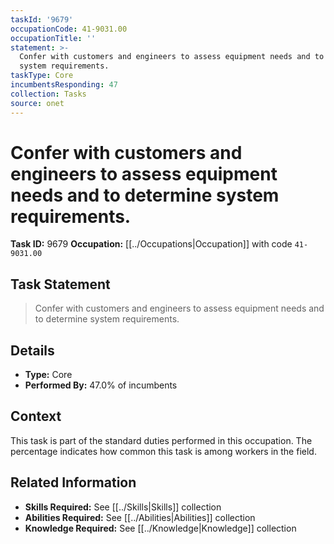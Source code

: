```yaml
---
taskId: '9679'
occupationCode: 41-9031.00
occupationTitle: ''
statement: >-
  Confer with customers and engineers to assess equipment needs and to determine
  system requirements.
taskType: Core
incumbentsResponding: 47
collection: Tasks
source: onet
---
```

# Confer with customers and engineers to assess equipment needs and to determine system requirements.

**Task ID:** 9679
**Occupation:** [[../Occupations|Occupation]] with code `41-9031.00`

## Task Statement

> Confer with customers and engineers to assess equipment needs and to determine system requirements.

## Details

- **Type:** Core
- **Performed By:** 47.0% of incumbents

## Context

This task is part of the standard duties performed in this occupation. The percentage indicates how common this task is among workers in the field.

## Related Information

- **Skills Required:** See [[../Skills|Skills]] collection
- **Abilities Required:** See [[../Abilities|Abilities]] collection
- **Knowledge Required:** See [[../Knowledge|Knowledge]] collection
